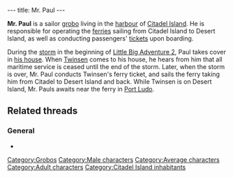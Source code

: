 ---
title: Mr. Paul
---

{{Character|
Name=Mr. Paul|
Image=Paul.gif|
Race=[[Grobo]]|
Gender=Male|
Size=Medium|
Age=Adult}}

'''Mr. Paul''' is a sailor [[grobo]] living in the [[Citadel Island harbour|harbour]] of [[Citadel Island]]. He is responsible for operating the [[ferry|ferries]] sailing from Citadel Island to Desert Island, as well as conducting passengers' [[ferry ticket|tickets]] upon boarding.

During the [[storm]] in the beginning of [[Little Big Adventure 2]], Paul takes cover in [[Mr. Paul's house|his house]]. When [[Twinsen]] comes to his house, he hears from him that all maritime service is ceased until the end of the storm. Later, when the storm is over, Mr. Paul conducts Twinsen's ferry ticket, and sails the ferry taking him from Citadel to Desert Island and back. While Twinsen is on Desert Island, Mr. Pauls awaits near the ferry in [[Port Ludo]].

==Related threads==
===General===
* {{thread|id=3467|title=New quote?}}

[[Category:Grobos]]
[[Category:Male characters]]
[[Category:Average characters]]
[[Category:Adult characters]]
[[Category:Citadel Island inhabitants]]